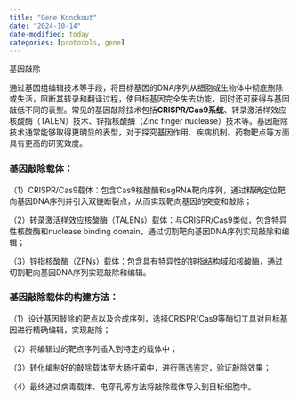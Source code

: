 ```yaml
---
title: "Gene Konckout"
date: "2024-10-14"
date-modified: today
categories: [protocols, gene]
---
```


基因敲除

通过基因组编辑技术等手段，将目标基因的DNA序列从细胞或生物体中彻底删除或失活，阻断其转录和翻译过程，使目标基因完全失去功能，同时还可获得与基因敲低不同的表型。常见的基因敲除技术包括**CRISPR/Cas9系统**、转录激活样效应核酸酶（TALEN）技术、锌指核酸酶（Zinc finger nuclease）技术等。基因敲除技术通常能够取得更明显的表型，对于探究基因作用、疾病机制、药物靶点等方面具有更高的研究效度。

### **基因敲除载体：**

（1）CRISPR/Cas9载体：包含Cas9核酸酶和sgRNA靶向序列，通过精确定位靶向基因DNA序列并引入双链断裂点，从而实现靶向基因的突变和敲除；

（2）转录激活样效应核酸酶（TALENs）载体：与CRISPR/Cas9类似，包含特异性核酸酶和nuclease binding domain，通过切割靶向基因DNA序列实现敲除和编辑；

（3）锌指核酸酶（ZFNs）载体：包含具有特异性的锌指结构域和核酸酶，通过切割靶向基因DNA序列实现敲除和编辑。

### **基因敲除载体的构建方法：**

（1）设计基因敲除的靶点以及合成序列，选择CRISPR/Cas9等酶切工具对目标基因进行精确编辑，实现敲除；

（2）将编辑过的靶点序列插入到特定的载体中；

（3）转化编制好的敲除载体至大肠杆菌中，进行筛选鉴定，验证敲除效果；

（4）最终通过病毒载体、电穿孔等方法将敲除载体导入到目标细胞中。
